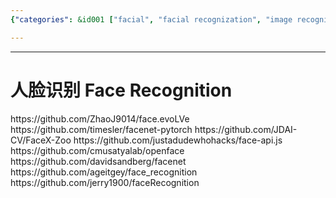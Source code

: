 ```yaml
---
{"categories": &id001 ["facial", "facial recognization", "image recognization"], "category": "GitHub", "date": "2022-07-13 16:47:12", "description": "The text discusses various GitHub repositories focused on face recognition technology, offering different implementations and resources for creating facial recognition systems using diverse programming languages and frameworks.", "tags": *id001, "title": "人脸识别 Face Recognition"}

---
```


------

# 人脸识别 Face Recognition

https://github.com/ZhaoJ9014/face.evoLVe
https://github.com/timesler/facenet-pytorch
https://github.com/JDAI-CV/FaceX-Zoo
https://github.com/justadudewhohacks/face-api.js
https://github.com/cmusatyalab/openface
https://github.com/davidsandberg/facenet
https://github.com/ageitgey/face_recognition
https://github.com/jerry1900/faceRecognition

